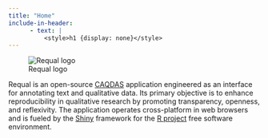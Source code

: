 ```yaml
---
title: "Home"
include-in-header:
      - text: |
          <style>h1 {display: none}</style>
---
```


![Requal logo](img/rql_logo.png)

Requal is an open-source [CAQDAS](https://en.wikipedia.org/wiki/Computer-assisted_qualitative_data_analysis_software) application engineered as an interface for annotating text and qualitative data. Its primary objective is to enhance reproducibility in qualitative research by promoting transparency, openness, and reflexivity. The application operates cross-platform in web browsers and is fueled by the [Shiny](https://www.rstudio.com/products/shiny/) framework for the [R project](https://www.r-project.org/) free software environment. 

<a rel="me" class="mastodon-verification" href="https://sciences.social/@requal"></a>
